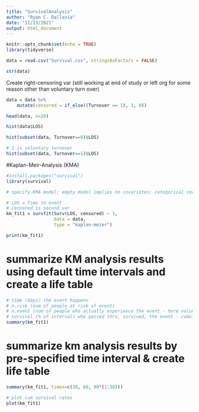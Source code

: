 ```yaml
---
title: "SurvivalAnalysis"
author: "Ryan C. Dallavia"
date: "11/13/2021"
output: html_document
---
```


```r
knitr::opts_chunk$set(echo = TRUE)
library(tidyverse)
```

```r
data = read.csv("Survival.csv", stringsAsFactors = FALSE)
```

```r
str(data)
```
Create right-censoring var (still working at end of study or left org for some reason other than voluntary turn over)
```r
data = data %>%
    mutate(censored = if_else((Turnover == 1), 1, 0))
```

```r
head(data, n=20)
```
```r
hist(data$LOS)
```

```r
hist(subset(data, Turnover==0)$LOS)
```

```r
# 1 is voluntary turnover
hist(subset(data, Turnover==1)$LOS)
```

#Kaplan-Meir-Analysis (KMA)
```r
#install.packages("survival")
library(survival)
```

```r
# specify KMA model; empty model implies no covariates; categorical covariates can be included in this type of model. ~1 says gimme null model

# LOS = Time to event
# Censored is second var 
km_fit1 = survfit(Surv(LOS, censored) ~ 1, 
                  data = data,
                  type = "kaplan-meier")
```

```r
print(km_fit1)
```
# summarize KM analysis results using default time intervals and create a life table
```r
# time (days) the event happens
# n.risk (num of people at risk of event)
# n.event (num of people who actually experience the event - here voluntary turnover)
# survival (% of intervals who passed thru, survived, the event - cumulative survival rate)
summary(km_fit1)
```

# summarize km analysis results by pre-specified time interval & create life table
```r
summary(km_fit1, times=c(30, 60, 90*(1:30)))
```

```r
# plot cum survival rates
plot(km_fit1)
```


